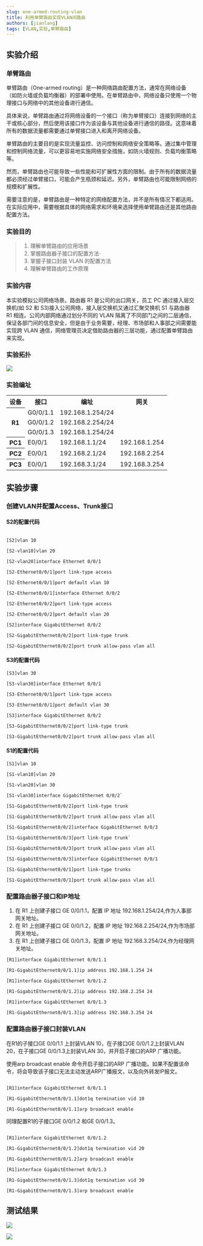 ```yaml
---
slug: one-armed-routing-vlan
title: 利用单臂路由实现VLAN间路由
authors: [jianlang]
tags: [VLAN,实验,单臂路由]
---
```




## 实验介绍

### 单臂路由
单臂路由（One-armed routing）是一种网络路由配置方法，通常在网络设备（如防火墙或负载均衡器）的部署中使用。在单臂路由中，网络设备只使用一个物理接口与网络中的其他设备进行通信。

<!--truncate-->

具体来说，单臂路由通过将网络设备的一个接口（称为单臂接口）连接到网络的主干或核心部分，然后使用该接口作为该设备与其他设备进行通信的路径。这意味着所有的数据流量都需要通过单臂接口进入和离开网络设备。

单臂路由的主要目的是实现流量监控、访问控制和网络安全策略等。通过集中管理和控制网络流量，可以更容易地实施网络安全措施，如防火墙规则、负载均衡策略等。

然而，单臂路由也可能导致一些性能和可扩展性方面的限制。由于所有的数据流量都必须经过单臂接口，可能会产生瓶颈和延迟。另外，单臂路由也可能限制网络的规模和扩展性。

需要注意的是，单臂路由是一种特定的网络配置方法，并不是所有情况下都适用。在实际应用中，需要根据具体的网络需求和环境来选择使用单臂路由还是其他路由配置方法。

### 实验目的

> 1. 理解单臂路由的应用场景
> 2. 掌握路由器子接口的配置方法·
> 3. 掌握子接口封装 VLAN 的配置方法
> 4. 理解单臂路由的工作原理

### 实验内容

本实验模拟公司网络场景。路由器 R1 是公司的出口网关，员工 PC 通过接入层交换机(如 S2 和 S3)接入公司网络，接入层交换机又通过汇聚交换机 S1 与路由器 R1 相连。公司内部网络通过划分不同的 VLAN 隔离了不同部门之间的二层通信，保证各部门间的信息安全，但是由于业务需要，经理、市场部和人事部之间需要能实现跨 VLAN 通信，网络管理员决定借助路由器的三层功能，通过配置单臂路由来实现。

### 实验拓扑
![](1.png)
### 实验编址

<table>
<tr>
<th>设备</th>
<th>接口</th>
<th>编址</th>
<th>网关</th>
</tr>
<tr>
<th rowspan = "4">R1</th>

</tr>
<tr>
<td>G0/0/1.1</td>
<td>192.168.1.254/24</td>
</tr>
<tr>
<td>G0/0/1.2</td>
<td>192.168.2.254/24</td>

</tr>
<tr>
<td>G0/0/1.3</td>
<td>192.168.1.254/24</td>

</tr>
<tr>
<th>PC1</th>
<td>E0/0/1</td>
<td>192.168.1.1/24</td>
<td>192.168.1.254</td>
</tr>
<tr>
<th>PC2</th>
<td>E0/0/1</td>
<td>192.168.2.1/24</td>
<td>192.168.2.254</td>
</tr>
<tr>
<th>PC3</th>
<td>E0/0/1</td>
<td>192.168.3.1/24</td>
<td>192.168.3.254</td>
</tr>
</table>



## 实验步骤

### 创建VLAN并配置Access、Trunk接口

#### S2的配置代码
```

[S2]vlan 10

[S2-vlan10]vlan 20

[S2-vlan20]interface Ethernet 0/0/1

[S2-Ethernet0/0/1]port link-type access

[S2-Ethernet0/0/1]port default vlan 10

[S2-Ethernet0/0/1]interface Ethernet 0/0/2

[S2-Ethernet0/0/2]port link-type access

[S2-Ethernet0/0/2]port default vlan 20

[S2]interface GigabitEthernet 0/0/2

[S2-GigabitEthernet0/0/2]port link-type trunk

[S2-GigabitEthernet0/0/2]port trunk allow-pass vlan all
```

#### S3的配置代码

```
[S3]vlan 30

[S3-vlan30]interface Ethernet 0/0/1

[S3-Ethernet0/0/1]port link-type access

[S3-Ethernet0/0/1]port default vlan 30

[S3]interface GigabitEthernet 0/0/2

[S3-GigabitEthernet0/0/2]port link-type trunk

[S3-GigabitEthernet0/0/2]port trunk allow-pass vlan all
```

#### S1的配置代码

```
[S1]vlan 10

[S1-vlan10]vlan 20

[S1-vlan20]vlan 30

[S1-vlan30]interface GigabitEthernet 0/0/2`

[S1-GigabitEthernet0/0/2]port link-type trunk

[S1-GigabitEthernet0/0/2]port trunk allow-pass vlan all

[S1-GigabitEthernet0/0/2]interface GigabitEthernet 0/0/3

[S1-GigabitEthernet0/0/3]port link-type trunk`

[S1-GigabitEthernet0/0/3]port trunk allow-pass vlan all

[S1-GigabitEthernet0/0/3]interface GigabitEthernet 0/0/1

[S1-GigabitEthernet0/0/1]port link-type trunks

[S1-GigabitEthernet0/0/1]port trunk allow-pass vlan all
```



### 配置路由器子接口和IP地址

1. 在 R1 上创建子接口 GE 0/0/1.1，配置 IP 地址 192.168.1.254/24,作为人事部网关地址。
2. 在 R1 上创建子接口 GE 0/0/1.2，配置 IP 地址 192.168.2.254/24,作为市场部网关地址。
3. 在 R1 上创建子接口 GE 0/0/1.3，配置 IP 地址 192.168.3.254/24,作为经理网关地址。

```
[R1]interface GigabitEthernet 0/0/1.1

[R1-GigabitEthernet0/0/1.1]ip address 192.168.1.254 24

[R1]interface GigabitEthernet 0/0/1.2

[R1-GigabitEthernet0/0/1.2]ip address 192.168.2.254 24

[R1]interface GigabitEthernet 0/0/1.3

[R1-GigabitEthernet0/0/1.3]ip address 192.168.3.254 24
```
### 配置路由器子接口封装VLAN

在R1的子接口GE 0/0/1.1 上封装VLAN 10，在子接口GE 0/0/1.2上封装VLAN 20，在子接口GE 0/0/1.3上封装VLAN 30，并开启子接口的ARP 广播功能。

使用arp broadcast enable 命令开启子接口的ARP 广播功能。如果不配置该命令，将会导致该子接口无法主动发送ARP广播报文，以及向外转发IP报文。
```

[R1]interface GigabitEthernet 0/0/1.1

[R1-GigabitEthernet0/0/1.1]dot1q termination vid 10

[R1-GigabitEthernet0/0/1.1]arp broadcast enable
```

同理配置R1的子接口GE 0/0/1.2 和GE 0/0/1.3。
```

[R1]interface GigabitEthernet 0/0/1.2

[R1-GigabitEthernet0/0/1.2]dot1q termination vid 20

[R1-GigabitEthernet0/0/1.2]arp broadcast enable

[R1]interface GigabitEthernet 0/0/1.3

[R1-GigabitEthernet0/0/1.3]dot1q termination vid 30

[R1-GigabitEthernet0/0/1.3]arp broadcast enable
```

## 测试结果

![](2.png)

![](3.png)
